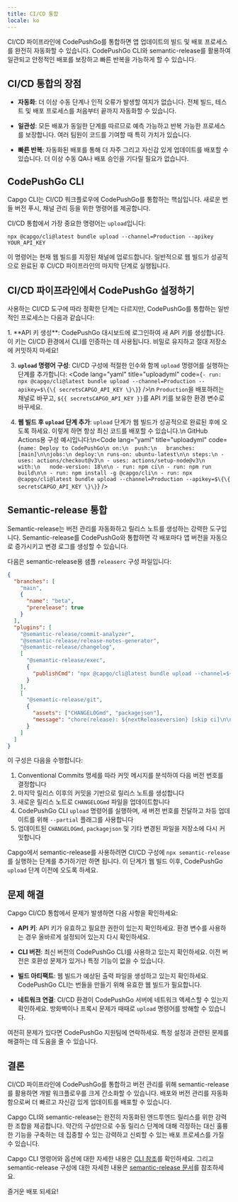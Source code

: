 ```yaml
---
title: CI/CD 통합
locale: ko
---
```



CI/CD 파이프라인에 CodePushGo를 통합하면 앱 업데이트의 빌드 및 배포 프로세스를 완전히 자동화할 수 있습니다. CodePushGo CLI와 semantic-release를 활용하여 일관되고 안정적인 배포를 보장하고 빠른 반복을 가능하게 할 수 있습니다.

## CI/CD 통합의 장점

- **자동화**: 더 이상 수동 단계나 인적 오류가 발생할 여지가 없습니다. 전체 빌드, 테스트 및 배포 프로세스를 처음부터 끝까지 자동화할 수 있습니다.

- **일관성**: 모든 배포가 동일한 단계를 따르므로 예측 가능하고 반복 가능한 프로세스를 보장합니다. 여러 팀원이 코드를 기여할 때 특히 가치가 있습니다.

- **빠른 반복**: 자동화된 배포를 통해 더 자주 그리고 자신감 있게 업데이트를 배포할 수 있습니다. 더 이상 수동 QA나 배포 승인을 기다릴 필요가 없습니다.

## CodePushGo CLI

Capgo CLI는 CI/CD 워크플로우에 CodePushGo를 통합하는 핵심입니다. 새로운 번들 버전 푸시, 채널 관리 등을 위한 명령어를 제공합니다.

CI/CD 통합에서 가장 중요한 명령어는 `upload`입니다:

```shell
npx @capgo/cli@latest bundle upload --channel=Production --apikey YOUR_API_KEY
```

이 명령어는 현재 웹 빌드를 지정된 채널에 업로드합니다. 일반적으로 웹 빌드가 성공적으로 완료된 후 CI/CD 파이프라인의 마지막 단계로 실행됩니다.

## CI/CD 파이프라인에서 CodePushGo 설정하기

사용하는 CI/CD 도구에 따라 정확한 단계는 다르지만, CodePushGo를 통합하는 일반적인 프로세스는 다음과 같습니다:

<Steps>
1. **API 키 생성**: CodePushGo 대시보드에 로그인하여 새 API 키를 생성합니다. 이 키는 CI/CD 환경에서 CLI를 인증하는 데 사용됩니다. 비밀로 유지하고 절대 저장소에 커밋하지 마세요!

3. **`upload` 명령어 구성**: CI/CD 구성에 적절한 인수와 함께 `upload` 명령어를 실행하는 단계를 추가합니다: <Code lang="yaml" title="uploadyml" code={`- run: npx @capgo/cli@latest bundle upload --channel=Production --apikey=$\{\{ secretsCAPGO_API_KEY \}\}`} />\n `Production`을 배포하려는 채널로 바꾸고, `${{ secretsCAPGO_API_KEY }}`를 API 키를 보유한 환경 변수로 바꾸세요.

4. **웹 빌드 후 `upload` 단계 추가**: `upload` 단계가 웹 빌드가 성공적으로 완료된 후에 오도록 하세요. 이렇게 하면 항상 최신 코드를 배포할 수 있습니다.\n  GitHub Actions용 구성 예시입니다:\n<Code lang="yaml" title="uploadyml" code={`name: Deploy to CodePushGo\n on:\n  push:\n   branches: [main]\n\njobs:\n deploy:\n runs-on: ubuntu-latest\n\n steps:\n - uses: actions/checkout@v3\n - uses: actions/setup-node@v3\n  with:\n   node-version: 18\n\n - run: npm ci\n - run: npm run build\n\n - run: npm install -g @capgo/cli\n - run: npx @capgo/cli@latest bundle upload --channel=Production --apikey=$\{\{ secretsCAPGO_API_KEY \}\}`} />

</Steps>

## Semantic-release 통합

Semantic-release는 버전 관리를 자동화하고 릴리스 노트를 생성하는 강력한 도구입니다. Semantic-release를 CodePushGo와 통합하면 각 배포마다 앱 버전을 자동으로 증가시키고 변경 로그를 생성할 수 있습니다.

다음은 semantic-release용 샘플 `releaserc` 구성 파일입니다:

```json
{
  "branches": [
    "main",
    {
      "name": "beta",
      "prerelease": true
    }
  ],
  "plugins": [
    "@semantic-release/commit-analyzer",
    "@semantic-release/release-notes-generator",
    "@semantic-release/changelog",
    [
      "@semantic-release/exec",
      {
        "publishCmd": "npx @capgo/cli@latest bundle upload --channel=${nextReleasechannel} --apikey YOUR_API_KEY --partial"
      }
    ],
    [
      "@semantic-release/git",
      {
        "assets": ["CHANGELOGmd", "packagejson"],
        "message": "chore(release): ${nextReleaseversion} [skip ci]\n\n${nextReleasenotes}"
      }
    ]
  ]
}
```

이 구성은 다음을 수행합니다:

1. Conventional Commits 명세를 따라 커밋 메시지를 분석하여 다음 버전 번호를 결정합니다
2. 마지막 릴리스 이후의 커밋을 기반으로 릴리스 노트를 생성합니다
3. 새로운 릴리스 노트로 `CHANGELOGmd` 파일을 업데이트합니다
4. CodePushGo CLI `upload` 명령어를 실행하며, 새 버전 번호를 전달하고 차등 업데이트를 위해 `--partial` 플래그를 사용합니다
5. 업데이트된 `CHANGELOGmd`, `packagejson` 및 기타 변경된 파일을 저장소에 다시 커밋합니다

Capgo에서 semantic-release를 사용하려면 CI/CD 구성에 `npx semantic-release`를 실행하는 단계를 추가하기만 하면 됩니다. 이 단계가 웹 빌드 이후, CodePushGo `upload` 단계 이전에 오도록 하세요.

## 문제 해결

Capgo CI/CD 통합에서 문제가 발생하면 다음 사항을 확인하세요:

- **API 키**: API 키가 유효하고 필요한 권한이 있는지 확인하세요. 환경 변수를 사용하는 경우 올바르게 설정되어 있는지 다시 확인하세요.

- **CLI 버전**: 최신 버전의 CodePushGo CLI를 사용하고 있는지 확인하세요. 이전 버전은 호환성 문제가 있거나 특정 기능이 없을 수 있습니다.

- **빌드 아티팩트**: 웹 빌드가 예상된 출력 파일을 생성하고 있는지 확인하세요. CodePushGo CLI는 번들을 만들기 위해 유효한 웹 빌드가 필요합니다.

- **네트워크 연결**: CI/CD 환경이 CodePushGo 서버에 네트워크 액세스할 수 있는지 확인하세요. 방화벽이나 프록시 문제가 때때로 `upload` 명령어를 방해할 수 있습니다.

여전히 문제가 있다면 CodePushGo 지원팀에 연락하세요. 특정 설정과 관련된 문제를 해결하는 데 도움을 줄 수 있습니다.

## 결론

CI/CD 파이프라인에 CodePushGo를 통합하고 버전 관리를 위해 semantic-release를 활용하면 개발 워크플로우를 크게 간소화할 수 있습니다. 배포와 버전 관리를 자동화함으로써 더 빠르고 자신감 있게 업데이트를 배포할 수 있습니다.

Capgo CLI와 semantic-release는 완전히 자동화된 엔드투엔드 릴리스를 위한 강력한 조합을 제공합니다. 약간의 구성만으로 수동 릴리스 단계에 대해 걱정하는 대신 훌륭한 기능을 구축하는 데 집중할 수 있는 강력하고 신뢰할 수 있는 배포 프로세스를 가질 수 있습니다.

Capgo CLI 명령어와 옵션에 대한 자세한 내용은 [CLI 참조](/docs/cli/overview)를 확인하세요. 그리고 semantic-release 구성에 대한 자세한 내용은 [semantic-release 문서](https://github.com/semantic-release/semantic-release)를 참조하세요.

즐거운 배포 되세요!
